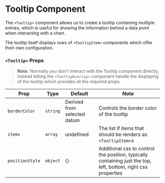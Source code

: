 
# Tooltip Component

The `<Tooltip>` component allows us to create a tooltip containing multiple entries, which is useful for showing the information behind a data point when interacting with a chart.

<Canvas>
    <Story id="components-tooltip--default" />
</Canvas>

The tooltip itself displays rows of <LinkTo kind="components-tooltip-tooltipitem--scatter#tooltipitem-component">`<TooltipItem>`</LinkTo> components which offer their own configuration.

### `<Tooltip>` Props

> **Note:** Normally you don't interact with the Tooltip component directly, instead letting the <LinkTo kind="components-tooltipoverlay--default#tooltip-component">`<TooltipOverlay>`</LinkTo> component handle the displaying of the tooltip which provides all the required props.

| Prop            | Type     | Default                     | Note                                                                                                          |
| --------------- | -------- | --------------------------- | ------------------------------------------------------------------------------------------------------------- |
| `borderColor`   | `string` | Derived from selected datum | Controls the border color of the tooltip                                                                      |
| `items`         | `array`  | undefined                   | The list if items that should be renders as `<TooltipItem>`s                                                  |
| `positionStyle` | `object` | {}                          | Additional css to control the position, typically containing just the top, left, bottom, right css properties |

<br />
